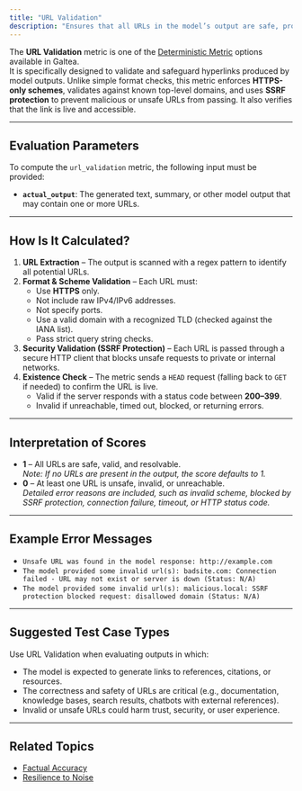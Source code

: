 ```yaml
---
title: "URL Validation"
description: "Ensures that all URLs in the model’s output are safe, properly formatted, and resolvable using strict validation and SSRF protection."
---
```


The **URL Validation** metric is one of the [Deterministic Metric](/concepts/metric) options available in Galtea.  
It is specifically designed to validate and safeguard hyperlinks produced by model outputs. Unlike simple format checks, this metric enforces **HTTPS-only schemes**, validates against known top-level domains, and uses **SSRF protection** to prevent malicious or unsafe URLs from passing. It also verifies that the link is live and accessible.

---

## Evaluation Parameters

To compute the `url_validation` metric, the following input must be provided:

- **`actual_output`**: The generated text, summary, or other model output that may contain one or more URLs.

---

## How Is It Calculated?

1. **URL Extraction** – The output is scanned with a regex pattern to identify all potential URLs.  
2. **Format & Scheme Validation** – Each URL must:
   - Use **HTTPS** only.  
   - Not include raw IPv4/IPv6 addresses.  
   - Not specify ports.  
   - Use a valid domain with a recognized TLD (checked against the IANA list).  
   - Pass strict query string checks.  
3. **Security Validation (SSRF Protection)** – Each URL is passed through a secure HTTP client that blocks unsafe requests to private or internal networks.  
4. **Existence Check** – The metric sends a `HEAD` request (falling back to `GET` if needed) to confirm the URL is live.  
   - Valid if the server responds with a status code between **200–399**.  
   - Invalid if unreachable, timed out, blocked, or returning errors.  

---

## Interpretation of Scores

- **1** – All URLs are safe, valid, and resolvable.  
  *Note: If no URLs are present in the output, the score defaults to 1.*  
- **0** – At least one URL is unsafe, invalid, or unreachable.  
  *Detailed error reasons are included, such as invalid scheme, blocked by SSRF protection, connection failure, timeout, or HTTP status code.*

---

## Example Error Messages

- `Unsafe URL was found in the model response: http://example.com`  
- `The model provided some invalid url(s): badsite.com: Connection failed - URL may not exist or server is down (Status: N/A)`  
- `The model provided some invalid url(s): malicious.local: SSRF protection blocked request: disallowed domain (Status: N/A)`  

---

## Suggested Test Case Types

Use URL Validation when evaluating outputs in which:

- The model is expected to generate links to references, citations, or resources.  
- The correctness and safety of URLs are critical (e.g., documentation, knowledge bases, search results, chatbots with external references).  
- Invalid or unsafe URLs could harm trust, security, or user experience.  

---
## Related Topics

- [Factual Accuracy](/concepts/metric/factual-accuracy)
- [Resilience to Noise](/concepts/metric/resilience-to-noise)

